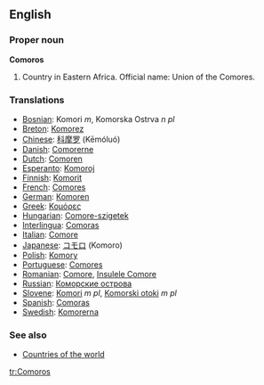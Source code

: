 ==English==
===Proper noun===
{{wikipedia}}
'''Comoros'''

# Country in Eastern Africa. Official name: Union of the Comores.

===Translations===
*[[Bosnian]]: Komori ''m'', Komorska Ostrva ''n pl''
*[[Breton]]: [[Komorez]]
*[[Chinese]]: [[科摩罗]] (Kēmóluó)
*[[Danish]]: [[Comorerne]]
*[[Dutch]]: [[Comoren]]
*[[Esperanto]]: [[Komoroj]]
*[[Finnish]]: [[Komorit]]
*[[French]]: [[Comores]]
*[[German]]: [[Komoren]]
*[[Greek]]: [[Κομόρες]]
*[[Hungarian]]: [[Comore-szigetek]]
*[[Interlingua]]: [[Comoras]]
*[[Italian]]: [[Comore]]
*[[Japanese]]: [[コモロ]] (Komoro)
*[[Polish]]: [[Komory]]
*[[Portuguese]]: [[Comores]]
*[[Romanian]]: [[Comore]], [[Insulele Comore]]
*[[Russian]]: [[Коморские острова]]
*[[Slovene]]: [[Komori]] ''m pl'', [[Komorski otoki]] ''m pl''
*[[Spanish]]: [[Comoras]]
*[[Swedish]]: [[Komorerna]]

===See also===
* [[Countries of the world]]

[[tr:Comoros]]